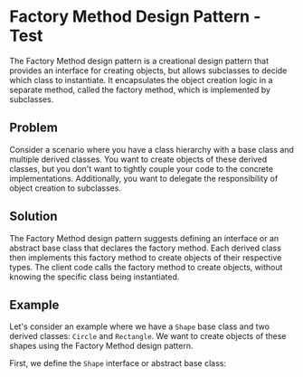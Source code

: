 # Factory Method Design Pattern - Test

The Factory Method design pattern is a creational design pattern that provides an interface for creating objects, but allows subclasses to decide which class to instantiate. It encapsulates the object creation logic in a separate method, called the factory method, which is implemented by subclasses.

## Problem

Consider a scenario where you have a class hierarchy with a base class and multiple derived classes. You want to create objects of these derived classes, but you don't want to tightly couple your code to the concrete implementations. Additionally, you want to delegate the responsibility of object creation to subclasses.

## Solution

The Factory Method design pattern suggests defining an interface or an abstract base class that declares the factory method. Each derived class then implements this factory method to create objects of their respective types. The client code calls the factory method to create objects, without knowing the specific class being instantiated.

## Example

Let's consider an example where we have a `Shape` base class and two derived classes: `Circle` and `Rectangle`. We want to create objects of these shapes using the Factory Method design pattern.

First, we define the `Shape` interface or abstract base class:
